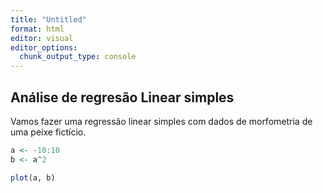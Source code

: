 ```yaml
---
title: "Untitled"
format: html
editor: visual
editor_options: 
  chunk_output_type: console
---
```


## Análise de regresão Linear simples

Vamos fazer uma regressão linear simples com dados de morfometria de uma peixe fictício.

```r
a <- -10:10
b <- a^2
```

```r
plot(a, b)
```
